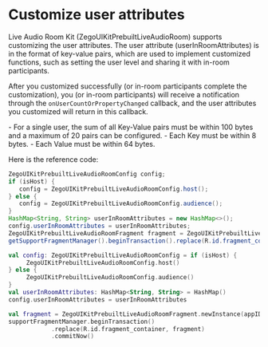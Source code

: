 # Customize user attributes

Live Audio Room Kit (ZegoUIKitPrebuiltLiveAudioRoom) supports customizing the user attributes. The user attribute (userInRoomAttributes) is in the format of key-value pairs, which are used to implement customized functions, such as setting the user level and sharing it with in-room participants. 

After you customized successfully (or in-room participants complete the customization), you (or in-room participants) will receive a notification through the `onUserCountOrPropertyChanged` callback, and the user attributes you customized will return in this callback.

<Note title="Note">
- For a single user, the sum of all Key-Value pairs must be within 100 bytes and a maximum of 20 pairs can be configured.
- Each Key must be within 8 bytes.
- Each Value must be within 64 bytes.
</Note>

Here is the reference code:

<CodeGroup>

```java Java
ZegoUIKitPrebuiltLiveAudioRoomConfig config;
if (isHost) {
   config = ZegoUIKitPrebuiltLiveAudioRoomConfig.host();
} else {
   config = ZegoUIKitPrebuiltLiveAudioRoomConfig.audience();
}
HashMap<String, String> userInRoomAttributes = new HashMap<>();
config.userInRoomAttributes = userInRoomAttributes;
ZegoUIKitPrebuiltLiveAudioRoomFragment fragment = ZegoUIKitPrebuiltLiveAudioRoomFragment.newInstance(appID,appSign, userID, userName, roomID, config);
getSupportFragmentManager().beginTransaction().replace(R.id.fragment_container, fragment).commitNow();
```

```kotlin Kotlin
val config: ZegoUIKitPrebuiltLiveAudioRoomConfig = if (isHost) {
     ZegoUIKitPrebuiltLiveAudioRoomConfig.host()
} else {
     ZegoUIKitPrebuiltLiveAudioRoomConfig.audience()
}
val userInRoomAttributes: HashMap<String, String> = HashMap()
config.userInRoomAttributes = userInRoomAttributes

val fragment = ZegoUIKitPrebuiltLiveAudioRoomFragment.newInstance(appID, appSign, userID, userName, roomID, config)
supportFragmentManager.beginTransaction()
            .replace(R.id.fragment_container, fragment)
            .commitNow()
```

</CodeGroup>
